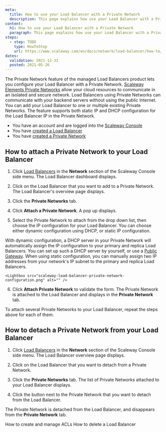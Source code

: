 ```yaml
---
meta:
  title: How to use your Load Balancer with a Private Network
  description: This page explains how use your Load Balancer with a Private Network
content:
  h1: How to use your Load Balancer with a Private Network
  paragraph: This page explains how use your Load Balancer with a Private Network
steps:
  - step: TODO
    type: HowToStep
    url: https://www.scaleway.com/en/docs/network/load-balancer/how-to/use-with-private-network/
dates:
  validation: 2021-12-31
  posted: 2021-05-26
---
```


The Private Network feature of the managed Load Balancers product lets you configure your Load Balancer with a Private Network. [Scaleway Elements Private Networks](/network/vpc/concepts#private-networks) allow your cloud resources to communicate in an isolated and secure network. Load Balancers using Private Networks can communicate with your backend servers without using the public Internet. You can add your Load Balancer to one or multiple existing Private Networks. The feature supports both static IP and DHCP configuration for the Load Balancer IP in the Private Network.

<Message type="requirement">

- You have an account and are logged into the [Scaleway Console](https://console.scaleway.com) 
- You have [created a Load Balancer](/network/load-balancer/how-to/create-load-balancer)
- You have [created a Private Network](/network/vpc/how-to/use-private-networks/#how-to-create-a-private-network)

</Message>

## How to attach a Private Network to your Load Balancer

1. Click [Load Balancers](https://console.scaleway.com/load-balancer/lbs) in the **Network** section of the Scaleway Console side menu. The Load Balancer dashboard displays.

2. Click on the Load Balancer that you want to add to a Private Network. The Load Balancer's overview page displays.

3.  Click the **Private Networks** tab. 

    <Lightbox src="scaleway-load-balancer-attach-private-network.png" alt="" />

4. Click **Attach a Private Network**. A pop up displays.

5. Select the Private Network to attach from the drop down list, then choose the IP configuration for your Load Balancer. You can choose either dynamic configuration using DHCP, or static IP configuration. 

  With dynamic configuration, a DHCP server in your Private Network will automatically assign the IP configuration to your primary and replica Load Balancers. You can set up such a DHCP server by yourself, or use a [Public Gateway](https://console.scaleway.com/vpc/public-gateways). When using static configuration, you can manually assign two IP addresses from your network's IP subnet to the primary and replica Load Balancers. 

    <Lightbox src="scaleway-load-balancer-private-network-configuration.png" alt="" />

6. Click **Attach Private Network** to validate the form. The Private Network is attached to the Load Balancer and displays in the **Private Network** tab.

To attach several Private Networks to your Load Balancer, repeat the steps above for each of them. 

## How to detach a Private Network from your Load Balancer

1. Click [Load Balancers](https://console.scaleway.com/load-balancer/lbs) in the **Network** section of the Scaleway Console side menu. The Load Balancer overview page displays. 

2. Click on the Load Balancer that you want to detach from a Private Network. 

3. Click the **Private Networks** tab. The list of Private Networks attached to your Load Balancer displays.

4. Click the <Icon name="unlink" /> button next to the Private Network that you want to detach from the Load Balancer. 

    <Lightbox src="scaleway-load-balancer-detach-private-network.png" alt="" />

The Private Network is detached from the Load Balancer, and disappears from the **Private Network** tab. 


<Navigation title="See Also">
  <PreviousButton to="/network/load-balancer/how-to/create-manage-acls/">How to create and manage ACLs</PreviousButton>
  <NextButton to="/network/load-balancer/how-to/delete-load-balancer/">How to delete a Load Balancer</NextButton>
</Navigation>

